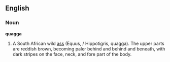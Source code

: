 ==English==
===Noun===
'''quagga'''
#A South African wild [[ass]] (Equus, / Hippotigris, quagga). The upper parts are reddish brown, becoming paler behind and behind and beneath, with dark stripes on the face, neck, and fore part of the body.